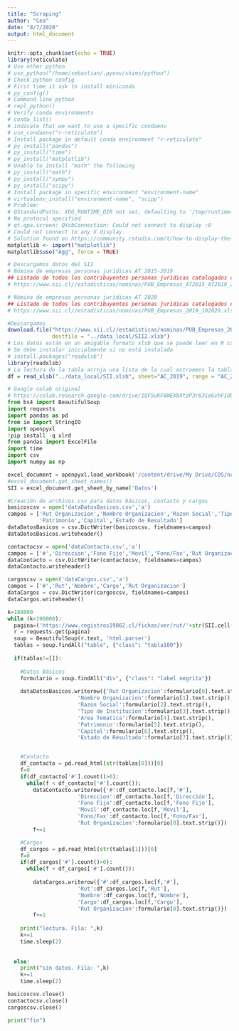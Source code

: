 ```yaml
---
title: "Scraping"
author: "Cea"
date: "8/7/2020"
output: html_document
---
```


```r
knitr::opts_chunk$set(echo = TRUE)
library(reticulate)
# Use other python
# use_python("/home/sebastian/.pyenv/shims/python")
# Check python config
# First time it ask to install miniconda
# py_config()
# Command line python
# repl_python()
# Verify conda environments
# conda_list()
# indicate that we want to use a specific condaenv
# use_condaenv("r-reticulate")
# Install package in default conda environment "r-reticulate"
# py_install("pandas")
# py_install("time")
# py_install("matplotlib")
# Unable to install "math" the following
# py_install("math")
# py_install("sympy")
# py_install("scipy")
# Install package in specific environment "environment-name"
# virtualenv_install("environment-name", "scipy")
# Problem: 
# QStandardPaths: XDG_RUNTIME_DIR not set, defaulting to '/tmp/runtime-sebastian'
# No protocol specified
# qt.qpa.screen: QXcbConnection: Could not connect to display :0
# Could not connect to any X display.
# Solution found on https://community.rstudio.com/t/how-to-display-the-plot-in-the-python-chunk/22039/2
matplotlib <- import("matplotlib")
matplotlib$use("Agg", force = TRUE)
```

```r
# Descargamos datos del SII
# Nómina de empresas personas jurídicas AT 2015-2019
## Listado de todos los contribuyentes personas jurídicas catalogados como empresas por el SII para los años AT2006 al AT2019 respectivamente, con información del tramo de venta, número de trabajadores, región, rubro, subrubro, actividad económica principal, fecha de inicio de actividad, fecha de término de giro, tipo de término de giro, tipo de contribuyente, subtipo de contribuyente e información del capital propio tributario, para cada contribuyente.
# https://www.sii.cl//estadisticas/nominas/PUB_Empresas_AT2015_AT2019_202101.xlsb

# Nómina de empresas personas jurídicas AT 2020
## Listado de todos los contribuyentes personas jurídicas catalogados como empresas por el SII para el AT2020, con información del tramo de venta, número de trabajadores, región, rubro, subrubro, actividad económica principal, fecha de inicio de actividad, fecha de término de giro, tipo de término de giro, tipo de contribuyente, subtipo de contribuyente e información del capital propio tributario, para cada contribuyente.
# https://www.sii.cl//estadisticas/nominas/PUB_Empresas_2019_102020.xlsb

#Descargamos
download.file("https://www.sii.cl//estadisticas/nominas/PUB_Empresas_2019_102020.xlsb",
              destfile = "../data_local/SII2.xlsb")
# Los datos están en un amigable formato xlsb que se puede leer en R con la librería readxlsb
# Se debe instalar inicialmente si no está instalada
# install.packages("readxlsb")
library(readxlsb)
# La lectura de la tabla arroja una lista de la cual extraemos la tabla "result"
df = read_xlsb("../data_local/SII.xlsb", sheet="AC_2019", range = "AC_2019!A1:T673848", debug = TRUE)[["result"]]
```


```python
# Google colab original
# https://colab.research.google.com/drive/1QF5uKF8WEXbXtzP3r63ieGvhF1OOozvq?authuser=2#scrollTo=gwJ7DxZeCltM
from bs4 import BeautifulSoup
import requests
import pandas as pd
from io import StringIO 
import openpyxl
!pip install -q xlrd
from pandas import ExcelFile
import time
import csv
import numpy as np

excel_document = openpyxl.load_workbook('/content/drive/My Drive/COS/nomina_empresas_pjuridicas_at2018.xlsx')
#excel_document.get_sheet_names()
SII = excel_document.get_sheet_by_name('Datos')

#Creación de archivos csv para datos básicos, contacto y cargos
basicoscsv = open('dataDatosBasicos.csv','a')
campos = ['Rut Organizacion','Nombre Organizacion','Razon Social','Tipo de Institucion','Area Tematica',
          'Patrimonio','Capital','Estado de Resultado']
dataDatosBasicos = csv.DictWriter(basicoscsv, fieldnames=campos)
dataDatosBasicos.writeheader()

contactocsv = open('dataContacto.csv','a')
campos = ['#','Direccion','Fono Fijo','Movil','Fono/Fax','Rut Organizacion']
dataContacto = csv.DictWriter(contactocsv, fieldnames=campos)
dataContacto.writeheader()

cargoscsv = open('dataCargos.csv','a')
campos = ['#','Rut','Nombre','Cargo','Rut Organizacion']
dataCargos = csv.DictWriter(cargoscsv, fieldnames=campos)
dataCargos.writeheader()

k=188000
while (k<190000):  
  pagina=('https://www.registros19862.cl/fichas/ver/rut/'+str(SII.cell(row = k, column = 1).value)+'/clase/5')
  r = requests.get(pagina) 
  soup = BeautifulSoup(r.text, 'html.parser')
  tablas = soup.findAll("table", {"class": "tabla100"})
  
  if(tablas!=[]):
    
    #Datos Básicos
    formulario = soup.findAll("div", {"class": "label negrita"})
    
    dataDatosBasicos.writerow({'Rut Organizacion':formulario[0].text.strip(),
                      'Nombre Organizacion':formulario[1].text.strip(),
                      'Razon Social':formulario[2].text.strip(),
                      'Tipo de Institucion':formulario[3].text.strip(),
                      'Area Tematica':formulario[4].text.strip(),
                      'Patrimonio':formulario[5].text.strip(),
                      'Capital':formulario[6].text.strip(),
                      'Estado de Resultado':formulario[7].text.strip()})


    #Contacto
    df_contacto = pd.read_html(str(tablas[0]))[0]
    f=0
    if(df_contacto['#'].count()>0):
      while(f < df_contacto['#'].count()):
        dataContacto.writerow({'#':df_contacto.loc[f,'#'],
                      'Direccion':df_contacto.loc[f,'Dirección'],
                      'Fono Fijo':df_contacto.loc[f,'Fono Fijo'],
                      'Movil':df_contacto.loc[f,'Movil'],
                      'Fono/Fax':df_contacto.loc[f,'Fono/Fax'],
                      'Rut Organizacion':formulario[0].text.strip()})
        f+=1

    #Cargos
    df_cargos = pd.read_html(str(tablas[1]))[0] 
    f=0
    if(df_cargos['#'].count()>0):
      while(f < df_cargos['#'].count()):
        
        dataCargos.writerow({'#':df_cargos.loc[f,'#'],
                      'Rut':df_cargos.loc[f,'Rut'],
                      'Nombre':df_cargos.loc[f,'Nombre'],
                      'Cargo':df_cargos.loc[f,'Cargo'],
                      'Rut Organizacion':formulario[0].text.strip()})
        f+=1
    
    print("lectura. Fila: ",k)
    k+=1
    time.sleep(2)
    
     
  else:
    print("sin datos. Fila: ",k)
    k+=1
    time.sleep(2)

basicoscsv.close()
contactocsv.close()
cargoscsv.close()

print("fin")
```


